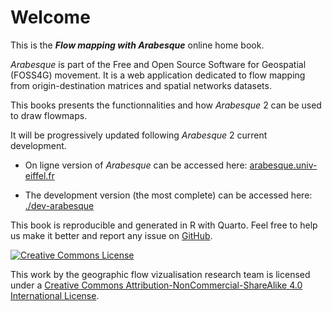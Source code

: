 # Welcome {.unnumbered}

This is the ***Flow mapping with Arabesque*** online home book.

*Arabesque* is part of the Free and Open Source Software for Geospatial (FOSS4G) movement. It is a web application dedicated to flow mapping from origin-destination matrices and spatial networks datasets.

This books presents the functionnalities and how *Arabesque* 2 can be used to draw flowmaps.

It will be progressively updated following *Arabesque* 2 current development.

-   On ligne version of *Arabesque* can be accessed here: [arabesque.univ-eiffel.fr](https://arabesque.univ-eiffel.fr/)

<!-- -->

-   The development version (the most complete) can be accessed here: [./dev-arabesque](https://tonhauck.github.io/dev-arabesque/)

This book is reproducible and generated in R with Quarto. Feel free to help us make it better and report any issue on [GitHub](https://github.com/gflowiz/arabesque).

[![Creative Commons License](https://i.creativecommons.org/l/by-nc-sa/4.0/88x31.png){alt="Creative Commons License"}](http://creativecommons.org/licenses/by-nc-sa/4.0/)\

This work by the geographic flow vizualisation research team is licensed under a [Creative Commons Attribution-NonCommercial-ShareAlike 4.0 International License](http://creativecommons.org/licenses/by-nc-sa/4.0/).
